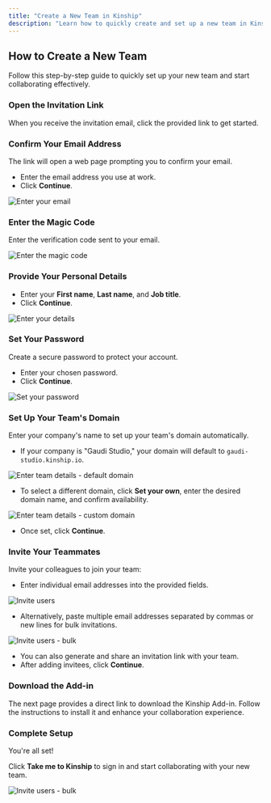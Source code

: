 ```yaml
---
title: "Create a New Team in Kinship"
description: "Learn how to quickly create and set up a new team in Kinship. This guide covers verifying your email, configuring your team's domain, inviting teammates, and completing your initial setup so you can start collaborating immediately."
---
```


## How to Create a New Team

Follow this step-by-step guide to quickly set up your new team and start collaborating effectively.

### Open the Invitation Link
When you receive the invitation email, click the provided link to get started.

### Confirm Your Email Address
The link will open a web page prompting you to confirm your email.

- Enter the email address you use at work.
- Click **Continue**.

<img
  className="block"
  src="/images/create-a-new-team-confirm-email-entered.png"
  alt="Enter your email"
/>


### Enter the Magic Code

Enter the verification code sent to your email.

<img
  className="block"
  src="/images/create-a-new-team-confirm-email-enter-code.png"
  alt="Enter the magic code"
/>



### Provide Your Personal Details

 - Enter your **First name**, **Last name**, and **Job title**.
 - Click **Continue**.

<img
  className="block"
  src="/images/create-a-new-team-enter-your-details-entered.png"
  alt="Enter your details"
/>


### Set Your Password
Create a secure password to protect your account.

- Enter your chosen password.
- Click **Continue**.

<img
  className="block"
  src="/images/create-a-new-team-set-your-password-entered.png"
  alt="Set your password"
/>

### Set Up Your Team's Domain
Enter your company's name to set up your team's domain automatically.

- If your company is "Gaudi Studio," your domain will default to `gaudi-studio.kinship.io`.

<img
  className="block"
  src="/images/create-a-new-team-enter-team-details-entered.png"
  alt="Enter team details - default domain"
/>

- To select a different domain, click **Set your own**, enter the desired domain name, and confirm availability.

<img
  className="block"
  src="/images/create-a-new-team-enter-team-details-entered-custom-domain.png"
  alt="Enter team details - custom domain"
/>

- Once set, click **Continue**.

### Invite Your Teammates
Invite your colleagues to join your team:

- Enter individual email addresses into the provided fields.

<img
  className="block"
  src="/images/create-a-new-team-invite-teammates-entered.png"
  alt="Invite users"
/>

- Alternatively, paste multiple email addresses separated by commas or new lines for bulk invitations.

<img
  className="block"
  src="/images/create-a-new-team-invite-teammates-entered-bulk.png"
  alt="Invite users - bulk"
/>

- You can also generate and share an invitation link with your team.
- After adding invitees, click **Continue**.

### Download the Add-in
The next page provides a direct link to download the Kinship Add-in. Follow the instructions to install it and enhance your collaboration experience.

### Complete Setup

You're all set!

Click **Take me to Kinship** to sign in and start collaborating with your new team.

<img
  className="block"
  src="/images/create-a-new-team-youre-all-set-compact.png"
  alt="Invite users - bulk"
/>